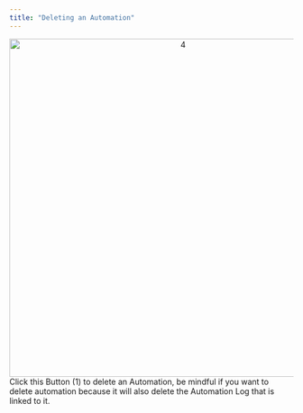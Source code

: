 ```yaml
---
title: "Deleting an Automation"
---
```



<div align="center">
  <img src="https://t3837933.p.clickup-attachments.com/t3837933/fd360f10-6cdc-4d0e-b7eb-5f7204dc94fb/4.png" alt="4" width="600" />
</div>
Click this Button (1) to delete an Automation, be mindful if you want to delete automation because it will also delete the Automation Log that is linked to it.
